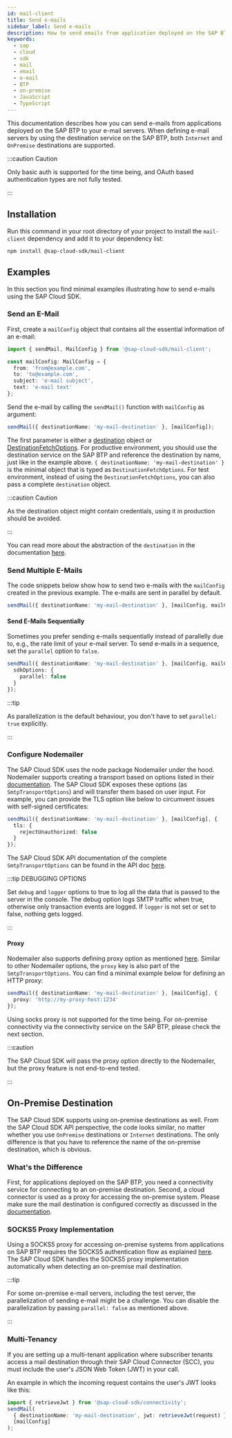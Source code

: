 ```yaml
---
id: mail-client
title: Send e-mails
sidebar_label: Send e-mails
description: How to send emails from application deployed on the SAP BTP
keywords:
  - sap
  - cloud
  - sdk
  - mail
  - email
  - e-mail
  - BTP
  - on-premise
  - JavaScript
  - TypeScript
---
```


This documentation describes how you can send e-mails from applications deployed on the SAP BTP to your e-mail servers.
When defining e-mail servers by using the destination service on the SAP BTP, both `Internet` and `OnPremise` destinations are supported.

:::caution Caution

Only basic auth is supported for the time being, and OAuth based authentication types are not fully tested.

:::

## Installation

Run this command in your root directory of your project to install the `mail-client` dependency and add it to your dependency list:

```
npm install @sap-cloud-sdk/mail-client
```

## Examples

In this section you find minimal examples illustrating how to send e-mails using the SAP Cloud SDK.

### Send an E-Mail

First, create a `mailConfig` object that contains all the essential information of an e-mail:

<!-- vale off -->

```ts
import { sendMail, MailConfig } from '@sap-cloud-sdk/mail-client';

const mailConfig: MailConfig = {
  from: 'from@example.com',
  to: 'to@example.com',
  subject: 'e-mail subject',
  text: 'e-mail text'
};
```

<!-- vale on -->

Send the e-mail by calling the `sendMail()` function with `mailConfig` as argument:

```ts
sendMail({ destinationName: 'my-mail-destination' }, [mailConfig]);
```

The first parameter is either a [destination](pathname:///api/v3/interfaces/sap_cloud_sdk_connectivity.Destination) object or [DestinationFetchOptions](pathname:///api/v3/interfaces/sap_cloud_sdk_connectivity.DestinationFetchOptions).
For productive environment, you should use the destination service on the SAP BTP and reference the destination by name, just like in the example above.
`{ destinationName: 'my-mail-destination' }` is the minimal object that is typed as `DestinationFetchOptions`.
For test environment, instead of using the `DestinationFetchOptions`, you can also pass a complete `destination` object.

:::caution Caution

As the destination object might contain credentials, using it in production should be avoided.

:::

You can read more about the abstraction of the `destination` in the documentation [here](../connectivity/destination.mdx).

### Send Multiple E-Mails

The code snippets below show how to send two e-mails with the `mailConfig` created in the previous example.
The e-mails are sent in parallel by default.

```ts
sendMail({ destinationName: 'my-mail-destination' }, [mailConfig, mailConfig]);
```

#### Send E-Mails Sequentially

Sometimes you prefer sending e-mails sequentially instead of parallelly due to, e.g., the rate limit of your e-mail server.
To send e-mails in a sequence, set the `parallel` option to `false`.

```ts
sendMail({ destinationName: 'my-mail-destination' }, [mailConfig, mailConfig], {
  sdkOptions: {
    parallel: false
  }
});
```

:::tip

As parallelization is the default behaviour, you don't have to set `parallel: true` explicitly.

:::

### Configure Nodemailer

The SAP Cloud SDK uses the node package Nodemailer under the hood.
Nodemailer supports creating a transport based on options listed in their [documentation](https://nodemailer.com/smtp/).
The SAP Cloud SDK exposes these options (as `SmtpTransportOptions`) and will transfer them based on user input.
For example, you can provide the TLS option like below to circumvent issues with self-signed certificates:

```ts
sendMail({ destinationName: 'my-mail-destination' }, [mailConfig], {
  tls: {
    rejectUnauthorized: false
  }
});
```

The SAP Cloud SDK API documentation of the complete `SmtpTransportOptions` can be found in the API doc [here](pathname:///api/v3/interfaces/sap_cloud_sdk_mail_client.SmtpTransportOptions).

:::tip DEBUGGING OPTIONS

Set `debug` and `logger` options to true to log all the data that is passed to the server in the console.
The debug option logs SMTP traffic when true, otherwise only transaction events are logged.
If `logger` is not set or set to false, nothing gets logged.

:::

#### Proxy

Nodemailer also supports defining proxy option as mentioned [here](https://nodemailer.com/smtp/proxies/).
Similar to other Nodemailer options, the `proxy` key is also part of the `SmtpTransportOptions`.
You can find a minimal example below for defining an HTTP proxy:

```ts
sendMail({ destinationName: 'my-mail-destination' }, [mailConfig], {
  proxy: 'http://my-proxy-host:1234'
});
```

Using socks proxy is not supported for the time being.
For on-premise connectivity via the connectivity service on the SAP BTP, please check the next section.

:::caution

The SAP Cloud SDK will pass the proxy option directly to the Nodemailer, but the proxy feature is not end-to-end tested.

:::

## On-Premise Destination

The SAP Cloud SDK supports using on-premise destinations as well.
From the SAP Cloud SDK API perspective, the code looks similar, no matter whether you use `OnPremise` destinations or `Internet` destinations.
The only difference is that you have to reference the name of the on-premise destination, which is obvious.

### What's the Difference

First, for applications deployed on the SAP BTP, you need a connectivity service for connecting to an on-premise destination.
Second, a cloud connector is used as a proxy for accessing the on-premise system.
Please make sure the mail destination is configured correctly as discussed in the [documentation](https://help.sap.com/docs/connectivity/sap-btp-connectivity-cf/create-mail-destinations).

### SOCKS5 Proxy Implementation

Using a SOCKS5 proxy for accessing on-premise systems from applications on SAP BTP requires the SOCKS5 authentication flow as explained [here](https://help.sap.com/docs/CP_CONNECTIVITY/cca91383641e40ffbe03bdc78f00f681/cd1583775afa43f0bb9ec69d9dbcc880.html?locale=en-US).
The SAP Cloud SDK handles the SOCKS5 proxy implementation automatically when detecting an on-premise mail destination.

:::tip

For some on-premise e-mail servers, including the test server, the parallelization of sending e-mail might be a challenge.
You can disable the parallelization by passing `parallel: false` as mentioned above.

:::

### Multi-Tenancy

If you are setting up a multi-tenant application where subscriber tenants access a mail destination through their SAP Cloud Connector (SCC), you must include the user's JSON Web Token (JWT) in your call.

An example in which the incoming request contains the user's JWT looks like this:

```ts
import { retrieveJwt } from '@sap-cloud-sdk/connectivity';
sendMail(
  { destinationName: 'my-mail-destination', jwt: retrieveJwt(request) },
  [mailConfig]
);
```
